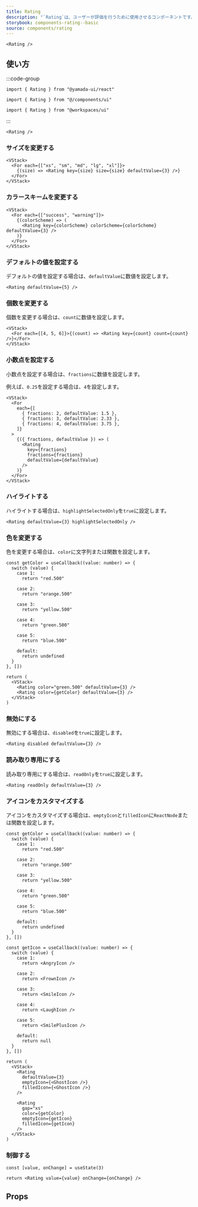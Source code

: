 ```yaml
---
title: Rating
description: "`Rating`は、ユーザーが評価を行うために使用させるコンポーネントです。"
storybook: components-rating--basic
source: components/rating
---
```


```tsx preview
<Rating />
```

## 使い方

:::code-group

```tsx [package]
import { Rating } from "@yamada-ui/react"
```

```tsx [alias]
import { Rating } from "@/components/ui"
```

```tsx [monorepo]
import { Rating } from "@workspaces/ui"
```

:::

```tsx
<Rating />
```

### サイズを変更する

```tsx preview
<VStack>
  <For each={["xs", "sm", "md", "lg", "xl"]}>
    {(size) => <Rating key={size} size={size} defaultValue={3} />}
  </For>
</VStack>
```

### カラースキームを変更する

```tsx preview
<VStack>
  <For each={["success", "warning"]}>
    {(colorScheme) => (
      <Rating key={colorScheme} colorScheme={colorScheme} defaultValue={3} />
    )}
  </For>
</VStack>
```

### デフォルトの値を設定する

デフォルトの値を設定する場合は、`defaultValue`に数値を設定します。

```tsx preview
<Rating defaultValue={5} />
```

### 個数を変更する

個数を変更する場合は、`count`に数値を設定します。

```tsx preview
<VStack>
  <For each={[4, 5, 6]}>{(count) => <Rating key={count} count={count} />}</For>
</VStack>
```

### 小数点を設定する

小数点を設定する場合は、`fractions`に数値を設定します。

例えば、`0.25`を設定する場合は、`4`を設定します。

```tsx preview
<VStack>
  <For
    each={[
      { fractions: 2, defaultValue: 1.5 },
      { fractions: 3, defaultValue: 2.33 },
      { fractions: 4, defaultValue: 3.75 },
    ]}
  >
    {({ fractions, defaultValue }) => (
      <Rating
        key={fractions}
        fractions={fractions}
        defaultValue={defaultValue}
      />
    )}
  </For>
</VStack>
```

### ハイライトする

ハイライトする場合は、`highlightSelectedOnly`を`true`に設定します。

```tsx preview
<Rating defaultValue={3} highlightSelectedOnly />
```

### 色を変更する

色を変更する場合は、`color`に文字列または関数を設定します。

```tsx preview functional
const getColor = useCallback((value: number) => {
  switch (value) {
    case 1:
      return "red.500"

    case 2:
      return "orange.500"

    case 3:
      return "yellow.500"

    case 4:
      return "green.500"

    case 5:
      return "blue.500"

    default:
      return undefined
  }
}, [])

return (
  <VStack>
    <Rating color="green.500" defaultValue={3} />
    <Rating color={getColor} defaultValue={3} />
  </VStack>
)
```

### 無効にする

無効にする場合は、`disabled`を`true`に設定します。

```tsx preview
<Rating disabled defaultValue={3} />
```

### 読み取り専用にする

読み取り専用にする場合は、`readOnly`を`true`に設定します。

```tsx preview
<Rating readOnly defaultValue={3} />
```

### アイコンをカスタマイズする

アイコンをカスタマイズする場合は、`emptyIcon`と`filledIcon`に`ReactNode`または関数を設定します。

```tsx preview functional
const getColor = useCallback((value: number) => {
  switch (value) {
    case 1:
      return "red.500"

    case 2:
      return "orange.500"

    case 3:
      return "yellow.500"

    case 4:
      return "green.500"

    case 5:
      return "blue.500"

    default:
      return undefined
  }
}, [])

const getIcon = useCallback((value: number) => {
  switch (value) {
    case 1:
      return <AngryIcon />

    case 2:
      return <FrownIcon />

    case 3:
      return <SmileIcon />

    case 4:
      return <LaughIcon />

    case 5:
      return <SmilePlusIcon />

    default:
      return null
  }
}, [])

return (
  <VStack>
    <Rating
      defaultValue={3}
      emptyIcon={<GhostIcon />}
      filledIcon={<GhostIcon />}
    />

    <Rating
      gap="xs"
      color={getColor}
      emptyIcon={getIcon}
      filledIcon={getIcon}
    />
  </VStack>
)
```

### 制御する

```tsx preview functional
const [value, onChange] = useState(3)

return <Rating value={value} onChange={onChange} />
```

## Props

<PropsTable name="rating" />

